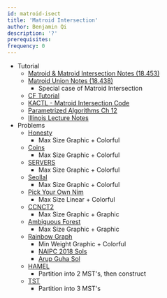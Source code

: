 ```yaml
---
id: matroid-isect
title: 'Matroid Intersection'
author: Benjamin Qi
description: '?'
prerequisites:
frequency: 0
---
```


- Tutorial
  - [Matroid & Matroid Intersection Notes (18.453)](https://web.archive.org/web/20211006084053/https://math.mit.edu/~franks/18453/18453.html)
  - [Matroid Union Notes (18.438)](https://math.mit.edu/~goemans/18438F09/lec13.pdf)
    - Special case of Matroid Intersection
  - [CF Tutorial](https://codeforces.com/blog/entry/69287)
  - [KACTL - Matroid Intersection Code](https://github.com/kth-competitive-programming/kactl/pull/172/files)
  - [Parametrized Algorithms Ch 12](http://parameterized-algorithms.mimuw.edu.pl/parameterized-algorithms.pdf)
  - [Illinois Lecture Notes](https://courses.engr.illinois.edu/cs598csc/sp2010/Lectures/Lecture17.pdf)
- Problems
  - [Honesty](https://judge.beecrowd.com/en/problems/view/2128)
    - Max Size Graphic + Colorful
  - [Coins](https://www.spoj.com/problems/COIN/)
    - Max Size Graphic + Colorful
  - [SERVERS](https://www.codechef.com/problems/SERVERS)
    - Max Size Graphic + Colorful
  - [Seollal](https://codeforces.com/contest/1284/problem/G)
    - Max Size Graphic + Colorful
  - [Pick Your Own Nim](https://codeforces.com/gym/102156/problem/D)
    - Max Size Linear + Colorful
  - [CCNCT2](https://www.codechef.com/problems/CNNCT2)
    - Max Size Graphic + Graphic
  - [Ambiguous Forest](https://onlinejudge.org/index.php?option=com_onlinejudge&Itemid=8&page=show_problem&problem=3080)
    - Max Size Graphic + Graphic
  - [Rainbow Graph](https://open.kattis.com/problems/rainbowgraph)
    - Min Weight Graphic + Colorful
    - [NAIPC 2018 Sols](http://serjudging.vanb.org/?p=1165)
    - [Arup Guha Sol](http://www.cs.ucf.edu/~dmarino/progcontests/mysols/northamerica/2018/g.java)
  - [HAMEL](https://www.codechef.com/problems/HAMEL)
    - Partition into 2 MST's, then construct
  - [TST](https://dmoj.ca/problem/dmopc19c3p6)
    - Partition into 3 MST's
